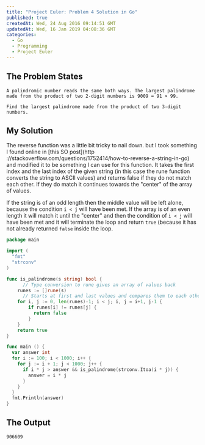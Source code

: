 ```yaml
---
title: "Project Euler: Problem 4 Solution in Go"
published: true
createdAt: Wed, 24 Aug 2016 09:14:51 GMT
updatedAt: Wed, 16 Jan 2019 04:08:36 GMT
categories:
  - Go
  - Programming
  - Project Euler
---
```


## The Problem States

```
A palindromic number reads the same both ways. The largest palindrome made from the product of two 2-digit numbers is 9009 = 91 × 99.

Find the largest palindrome made from the product of two 3-digit numbers.
```

## My Solution

The reverse function was a little bit tricky to nail down. but I took something I found online in [this SO post](http
://stackoverflow.com/questions/1752414/how-to-reverse-a-string-in-go) and modified it to be something I can use for
this function. It takes the first index and the last index of the given string (in this case the rune function
converts the string to ASCII values) and returns false if they do not match each other. If they do match it continues
towards the "center" of the array of values.

If the string is of an odd length then the middle value will be left alone, because the condition `i < j` will have
been met. If the array is of an even length it will match it until the "center" and then the condition of `i < j`
will have been met and it will terminate the loop and return `true` (because it has not already returned `false`
inside the loop.

```go
package main

import (
  "fmt"
  "strconv"
)

func is_palindrome(s string) bool {
      // Type conversion to rune gives an array of values back
    runes := []rune(s)
      // Starts at first and last values and compares them to each other, working towards the middle
    for i, j := 0, len(runes)-1; i < j; i, j = i+1, j-1 {
        if runes[i] != runes[j] {
          return false
        }
    }
    return true
}

func main () {
  var answer int
  for i := 100; i < 1000; i++ {
    for j := i + 1; j < 1000; j++ {
      if i * j > answer && is_palindrome(strconv.Itoa(i * j)) {
        answer = i * j
      }
    }
  }
  fmt.Println(answer)
}
```

## The Output

```bash
906609
```
